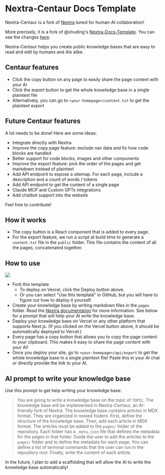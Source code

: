 # Nextra-Centaur Docs Template 

Nextra-Centaur is a fork of [Nextra](https://nextra.site) tuned for human-AI collaboration! 

More precisely, it is a fork of @shuding's [Nextra-Docs-Template](https://github.com/shuding/nextra-docs-template). You can see the changes [here](https://github.com/shuding/nextra-docs-template/compare/main...vlad-ds:nextra-centaur-docs-template:main).

Nextra-Centaur helps you create public knowledge bases that are easy to read and edit by humans and AIs alike.

## Centaur features
- Click the copy button on any page to easily share the page content with your AI
- Click the export button to get the whole knowledge base in a single plaintext file
- Alternatively, you can go to `<your-homepage>/content.txt` to get the plaintext export

## Future Centaur features
A lot needs to be done! Here are some ideas:
- Integrate directly with Nextra
- Improve the copy page feature: exclude nav data and fix how code blocks are handled
- Better support for code blocks, images and other components
- Improve the export feature: pick the order of the pages and get markdown instead of plaintext
- Add API endpoint to expose a sitemap. For each page, include a description and a count of words / tokens
- Add API endpoint to get the content of a single page
- Claude MCP and Custom GPTs integrations
- Add chatbot support into the website

Feel free to contribute!

## How it works
- The copy button is a React component that is added to every page.
- For the export feature, we run a script at build time to generate a `content.txt` file in the `public` folder. This file contains the content of all the pages, concatenated together.

## How to use

[![](https://vercel.com/button)](https://vercel.com/new/clone?s=https%3A%2F%2Fgithub.com%2Fvlad-ds%2Fnextra-centaur-docs-template&showOptionalTeamCreation=false)

- Fork this template
    - To deploy on Vercel, click the Deploy button above.
    - Or you can select "Use this template" in GitHub, but you will have to figure out how to deploy it yourself.
- Create your knowledge base by writing markdown files in the `pages` folder. Read the [Nextra documentation](https://nextra.site/docs) for more information. See below for a prompt that will help your AI write the knowledge base.
- Deploy your knowledge base on Vercel or any other platform that supports Next.js. (If you clicked on the Vercel button above, it should be automatically deployed to Vercel.)
- Every page has a copy button that allows you to copy the page content to your clipboard. This makes it easy to share the page content with your AI!
- Once you deploy your site, go to `<your-homepage>/api/export` to get the whole knowledge base in a single plaintext file! Paste this in your AI chat or directly provide the link to your AI.

## AI prompt to write your knowledge base

Use this prompt to get help writing your knowledge base:

> You are going to write a knowledge base on the topic of `TOPIC`. The knowledge base will be implemented in Nextra-Centaur, an AI-friendly fork of Nextra. The knowledge base contains articles in MDX format. They are organized in nested folders. First, define the structure of the knowledge base. Then, add each article in MDX format. The articles must be added to the `pages/` folder of the repository. Each folder has a `_meta.json` file that defines the metadata for the pages in that folder. Guide the user to add the articles to the `pages/` folder and to define the metadata for each page. You can define a list of terminal commands that the user can run in the repository root. Finally, write the content of each article.

In the future, I plan to add a scaffolding that will allow the AI to write the knowledge base automatically!
